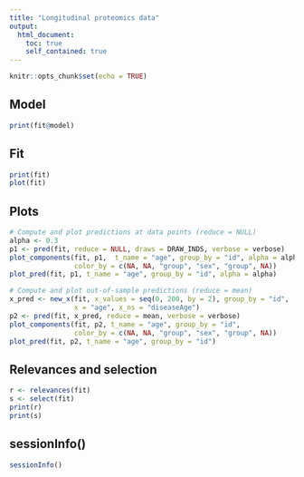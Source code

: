 ```yaml
---
title: "Longitudinal proteomics data"
output:
  html_document:
    toc: true
    self_contained: true
---
```


```r
knitr::opts_chunk$set(echo = TRUE)
```

## Model

```r
print(fit@model)
```

## Fit

```r
print(fit)
plot(fit)
```

## Plots

```r
# Compute and plot predictions at data points (reduce = NULL)
alpha <- 0.3
p1 <- pred(fit, reduce = NULL, draws = DRAW_INDS, verbose = verbose)
plot_components(fit, p1,  t_name = "age", group_by = "id", alpha = alpha,
                color_by = c(NA, NA, "group", "sex", "group", NA))
plot_pred(fit, p1, t_name = "age", group_by = "id", alpha = alpha)
```

```r
# Compute and plot out-of-sample predictions (reduce = mean)
x_pred <- new_x(fit, x_values = seq(0, 200, by = 2), group_by = "id",
                x = "age", x_ns = "diseaseAge")
p2 <- pred(fit, x_pred, reduce = mean, verbose = verbose)
plot_components(fit, p2, t_name = "age", group_by = "id", 
                color_by = c(NA, NA, "group", "sex", "group", NA))
plot_pred(fit, p2, t_name = "age", group_by = "id")
```

## Relevances and selection
```r
r <- relevances(fit)
s <- select(fit)
print(r)
print(s)
```

## sessionInfo()
```r
sessionInfo()
```

